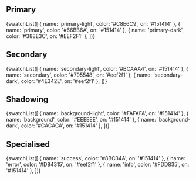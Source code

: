 
<Meta title="Foundational/Palette"/>

## Primary

  <Story name="Primary">
    {swatchList([
      { name: 'primary-light', color: '#C8E6C9', on: '#151414' },
      { name: 'primary', color: '#66BB6A', on: '#151414' },
      { name: 'primary-dark', color: '#388E3C', on: '#EEF2F1' },
    ])}
  </Story>

## Secondary

<Story name="Secondary">
  {swatchList([
    { name: 'secondary-light', color: '#BCAAA4', on: '#151414' },
    { name: 'secondary', color: '#795548', on: '#eef2f1' },
    { name: 'secondary-dark', color: '#4E342E', on: '#eef2f1' },
  ])}
</Story>

## Shadowing

<Story name="Shadowing">
  {swatchList([
    { name: 'background-light', color: '#FAFAFA', on: '#151414' },
    { name: 'background', color: '#EEEEEE', on: '#151414' },
    { name: 'background-dark', color: '#CACACA', on: '#151414' },
  ])}
</Story>

## Specialised

<Story name="Specialised">
  {swatchList([
    { name: 'success', color: '#8BC34A', on: '#151414' },
    { name: 'error', color: '#D84315', on: '#eef2f1' },
    { name: 'info', color: '#FDD835', on: '#151414' },
  ])}
</Story>